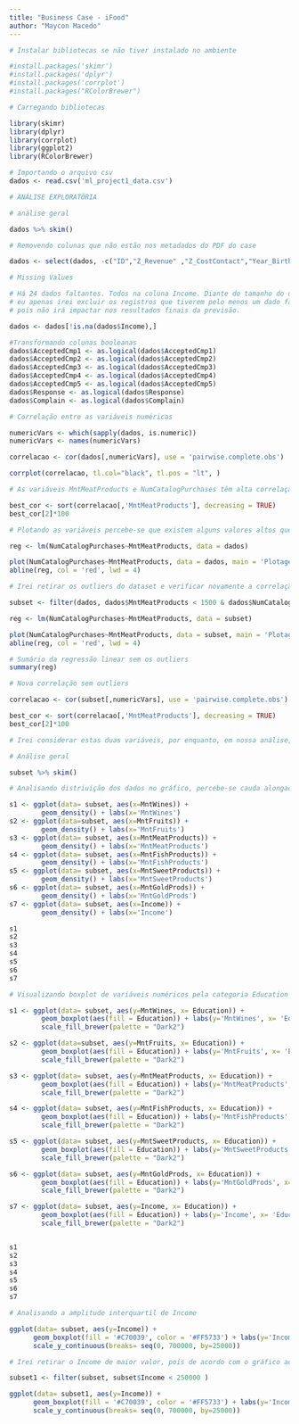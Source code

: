 ```yaml
---
title: "Business Case - iFood"
author: "Maycon Macedo"
---
```


```r
# Instalar bibliotecas se não tiver instalado no ambiente

#install.packages('skimr')
#install.packages('dplyr')
#install.packages('corrplot')
#install.packages("RColorBrewer")

```

```r

# Carregando bibliotecas

library(skimr)
library(dplyr)
library(corrplot)
library(ggplot2)
library(RColorBrewer)

```

```r

# Importando o arquivo csv
dados <- read.csv('ml_project1_data.csv')

# ANÁLISE EXPLORATÓRIA

# análise geral

dados %>% skim()

```

```r

# Removendo colunas que não estão nos metadados do PDF do case

dados <- select(dados, -c("ID","Z_Revenue" ,"Z_CostContact","Year_Birth"))

# Missing Values

# Há 24 dados faltantes. Todos na coluna Income. Diante do tamanho do dateset, 
# eu apenas irei excluir os registros que tiverem pelo menos um dado faltante,
# pois não irá impactar nos resultados finais da previsão.

dados <- dados[!is.na(dados$Income),]

#Transformando colunas booleanas
dados$AcceptedCmp1 <- as.logical(dados$AcceptedCmp1)
dados$AcceptedCmp2 <- as.logical(dados$AcceptedCmp2)
dados$AcceptedCmp3 <- as.logical(dados$AcceptedCmp3)
dados$AcceptedCmp4 <- as.logical(dados$AcceptedCmp4)
dados$AcceptedCmp5 <- as.logical(dados$AcceptedCmp5)
dados$Response <- as.logical(dados$Response)
dados$Complain <- as.logical(dados$Complain)

```

```r

# Correlação entre as variáveis numéricas

numericVars <- which(sapply(dados, is.numeric))
numericVars <- names(numericVars)

correlacao <- cor(dados[,numericVars], use = 'pairwise.complete.obs')

corrplot(correlacao, tl.col="black", tl.pos = "lt", )

```

```r

# As variáveis MntMeatProducts e NumCatalogPurchases têm alta correlação positiva de 73%. Isto quer dizer que num contexto lógico, quanto maior as compras por catálogo, maior será o valor gasto com carne.

best_cor <- sort(correlacao[,'MntMeatProducts'], decreasing = TRUE)
best_cor[2]*100

```

```r

# Plotando as variáveis percebe-se que existem alguns valores altos que irei considerar como outliers.

reg <- lm(NumCatalogPurchases~MntMeatProducts, data = dados)

plot(NumCatalogPurchases~MntMeatProducts, data = dados, main = 'Plotagem das variáveis e linha ajustada da regressão')
abline(reg, col = 'red', lwd = 4)

```

```r

# Irei retirar os outliers do dataset e verificar novamente a correlação e os resultados analíticos através de uma regressão linear entre essas duas variáveis.

subset <- filter(dados, dados$MntMeatProducts < 1500 & dados$NumCatalogPurchases < 15)

reg <- lm(NumCatalogPurchases~MntMeatProducts, data = subset)

plot(NumCatalogPurchases~MntMeatProducts, data = subset, main = 'Plotagem das variáveis e linha ajustada da regressão')
abline(reg, col = 'red', lwd = 4)

```

```r

# Sumário da regressão linear sem os outliers
summary(reg)

```

```r

# Nova correlação sem outliers

correlacao <- cor(subset[,numericVars], use = 'pairwise.complete.obs')

best_cor <- sort(correlacao[,'MntMeatProducts'], decreasing = TRUE)
best_cor[2]*100


```

```r

# Irei considerar estas duas variáveis, por enquanto, em nossa análise, pois ao retirar os outliers houve uma queda na correlação entre as variáveis e o R^2 da regressão linear ficou abaixo de 50%. Isto quer dizer que o cruzamento dos dados dessas duas variáveis estão dispersos diante da linha ajustada pelo modelo, tornando estas duas variáveis insignificantes comparando-as uma com a outra.   

# Análise geral

subset %>% skim()

```

```r

# Analisando distriuição dos dados no gráfico, percebe-se cauda alongada à direita. Terá que ser feito feature engineering utilizando log dos valores dos dados para reduzir esta cauda.

s1 <- ggplot(data= subset, aes(x=MntWines)) +
        geom_density() + labs(x='MntWines')
s2 <- ggplot(data=subset, aes(x=MntFruits)) +
        geom_density() + labs(x='MntFruits')
s3 <- ggplot(data= subset, aes(x=MntMeatProducts)) +
        geom_density() + labs(x='MntMeatProducts')
s4 <- ggplot(data= subset, aes(x=MntFishProducts)) +
        geom_density() + labs(x='MntFishProducts')
s5 <- ggplot(data= subset, aes(x=MntSweetProducts)) +
        geom_density() + labs(x='MntSweetProducts')
s6 <- ggplot(data= subset, aes(x=MntGoldProds)) +
        geom_density() + labs(x='MntGoldProds')
s7 <- ggplot(data= subset, aes(x=Income)) +
        geom_density() + labs(x='Income')

s1
s2
s3
s4
s5
s6
s7

```

```r

# Visualizando boxplot de variáveis numéricos pela categoria Education

s1 <- ggplot(data= subset, aes(y=MntWines, x= Education)) +
        geom_boxplot(aes(fill = Education)) + labs(y='MntWines', x= 'Education') +
        scale_fill_brewer(palette = "Dark2")

s2 <- ggplot(data=subset, aes(y=MntFruits, x= Education)) +
        geom_boxplot(aes(fill = Education)) + labs(y='MntFruits', x= 'Education') + 
        scale_fill_brewer(palette = "Dark2")

s3 <- ggplot(data= subset, aes(y=MntMeatProducts, x= Education)) +
        geom_boxplot(aes(fill = Education)) + labs(y='MntMeatProducts', x= 'Education') + 
        scale_fill_brewer(palette = "Dark2")

s4 <- ggplot(data= subset, aes(y=MntFishProducts, x= Education)) +
        geom_boxplot(aes(fill = Education)) + labs(y='MntFishProducts', x= 'Education') + 
        scale_fill_brewer(palette = "Dark2")

s5 <- ggplot(data= subset, aes(y=MntSweetProducts, x= Education)) +
        geom_boxplot(aes(fill = Education)) + labs(y='MntSweetProducts', x= 'Education') + 
        scale_fill_brewer(palette = "Dark2")

s6 <- ggplot(data= subset, aes(y=MntGoldProds, x= Education)) +
        geom_boxplot(aes(fill = Education)) + labs(y='MntGoldProds', x= 'Education') + 
        scale_fill_brewer(palette = "Dark2")

s7 <- ggplot(data= subset, aes(y=Income, x= Education)) +
        geom_boxplot(aes(fill = Education)) + labs(y='Income', x= 'Education') + 
        scale_fill_brewer(palette = "Dark2")


s1
s2
s3
s4
s5
s6
s7

```


```r

# Analisando a amplitude interquartil de Income

ggplot(data= subset, aes(y=Income)) + 
      geom_boxplot(fill = '#C70039', color = '#FF5733') + labs(y='Income') +
      scale_y_continuous(breaks= seq(0, 700000, by=25000))

```

```r

# Irei retirar o Income de maior valor, pois de acordo com o gráfico acima, é um outlier bem enviesado no nosso dataset

subset1 <- filter(subset, subset$Income < 250000 )

ggplot(data= subset1, aes(y=Income)) + 
      geom_boxplot(fill = '#C70039', color = '#FF5733') + labs(y='Income') +
      scale_y_continuous(breaks= seq(0, 700000, by=25000))

```